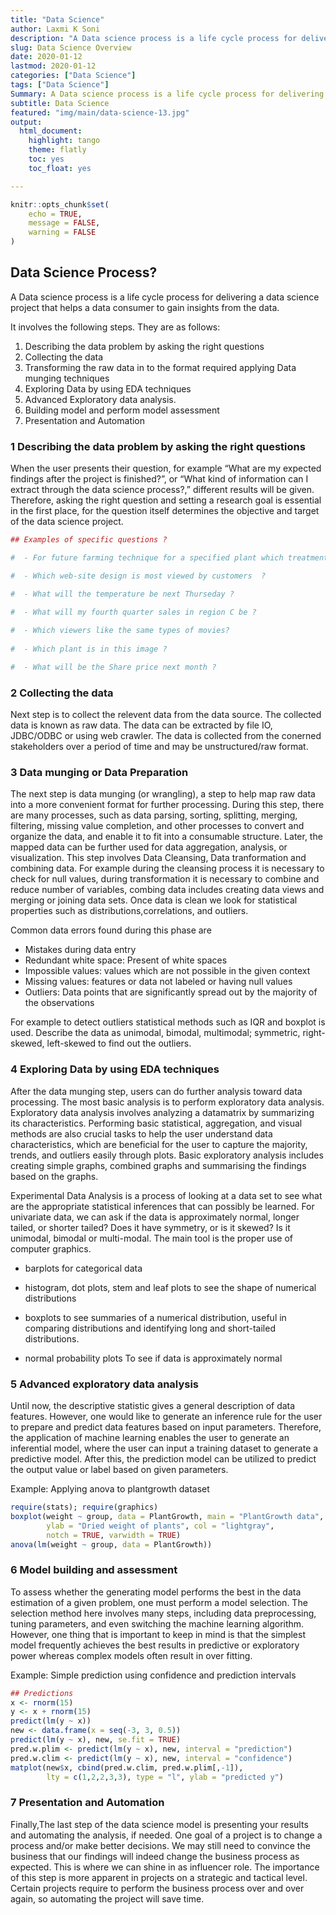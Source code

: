 ```yaml
---
title: "Data Science"
author: Laxmi K Soni 
description: "A Data science process is a life cycle process for delivering a data science project that helps a data consumer to gain insights from the data."
slug: Data Science Overview
date: 2020-01-12
lastmod: 2020-01-12
categories: ["Data Science"]
tags: ["Data Science"]
Summary: A Data science process is a life cycle process for delivering a data science project that helps a data consumer to gain insights from the data.
subtitle: Data Science
featured: "img/main/data-science-13.jpg"
output:
  html_document:
    highlight: tango
    theme: flatly
    toc: yes
    toc_float: yes

---
```





```r
knitr::opts_chunk$set(
	echo = TRUE,
	message = FALSE,
	warning = FALSE
)
```


##  Data Science Process? 

A Data science process is a life cycle process for delivering a data science project that helps a data consumer to gain insights from the data. 

It involves the following steps.  They are as follows:

1. Describing the data problem by asking the right questions
2. Collecting the data 
3. Transforming the raw data in to the format required applying Data munging techniques
4. Exploring Data by using EDA techniques
5. Advanced Exploratory data analysis.
6. Building model and perform model assessment
7. Presentation and Automation


### 1 Describing the data problem by asking the right questions 

When the user presents their question, for example "What are my expected findings after the project is finished?", or "What kind of information can I extract through the data science process?," different results will be given. Therefore, asking the right
question and setting a research goal is essential in the first place, for the question itself determines the objective and target of the data science project.


```r
## Examples of specific questions ?

#  - For future farming technique for a specified plant which treatment condition gives the largest plant yields on average

#  - Which web-site design is most viewed by customers  ?

#  - What will the temperature be next Thurseday ?

#  - What will my fourth quarter sales in region C be ?
  
#  - Which viewers like the same types of movies?
  
#  - Which plant is in this image ?

#  - What will be the Share price next month ?

```

### 2 Collecting the data 

Next step is to collect the relevent data from the data source. The collected data is known as raw data. The data can be extracted by file IO, JDBC/ODBC or using web crawler. The data is collected from the conerned stakeholders over a period of time and may be unstructured/raw format.


### 3 Data munging or Data Preparation

The next step is data munging (or wrangling), a step to help map raw data into a more convenient format for further processing. During this step, there are many processes, such as data parsing, sorting, splitting, merging, filtering, missing value completion, and other processes to convert and organize the data, and enable it to fit into a consumable structure. Later, the mapped data can be further used for data aggregation, analysis, or visualization. 
This step involves Data Cleansing, Data tranformation and combining data. For example during the cleansing process it is necessary to check for null values, during transformation it is necessary to combine and reduce number of variables, combing data includes creating data views and merging or joining data sets. Once data is clean we look for statistical properties such as distributions,correlations, and outliers.

Common data errors found during this phase are

- Mistakes during data entry
- Redundant white space: Present of white spaces 
- Impossible values: values which are not possible in the given context 
- Missing values: features or data not labeled or having null values
- Outliers: Data points that are significantly spread out by the majority of the observations

For example to detect outliers statistical methods such as IQR and boxplot is used. 
Describe the data as unimodal, bimodal, multimodal; symmetric, right-skewed, left-skewed to find out the outliers.


### 4 Exploring Data by using EDA techniques

After the data munging step, users can do further analysis toward data processing. The most basic analysis is to perform exploratory data analysis. Exploratory data analysis involves analyzing a datamatrix by summarizing its characteristics. Performing basic statistical, aggregation, and visual methods are also crucial tasks to help the user understand data characteristics, which are beneficial for the user to capture the majority, trends, and outliers easily through plots. Basic exploratory analysis includes creating simple graphs, combined graphs and summarising the findings based on the graphs.

Experimental Data Analysis is a process of looking at a data set to see what are the appropriate statistical inferences that can possibly be learned. For univariate data, we can ask if the data is approximately normal, longer tailed, or shorter tailed? Does it have symmetry, or is it skewed? Is it unimodal, bimodal or multi-modal. The main tool is the proper use of computer graphics.


- barplots for categorical data

- histogram, dot plots, stem and leaf plots to see the shape of numerical distributions

- boxplots to see summaries of a numerical distribution, useful in comparing distributions and identifying long and short-tailed distributions.

- normal probability plots To see if data is approximately normal


### 5 Advanced exploratory data analysis 

Until now, the descriptive statistic gives a general description of data features. However, one would like to generate an inference rule for the user to prepare and predict data features based on input parameters. Therefore, the application of machine learning enables the user to generate an inferential model, where the user can input a training dataset to generate a predictive model. After this, the prediction model can be utilized to predict the output value or label based on given parameters.

Example: Applying anova to  plantgrowth dataset

```r
require(stats); require(graphics)
boxplot(weight ~ group, data = PlantGrowth, main = "PlantGrowth data",
        ylab = "Dried weight of plants", col = "lightgray",
        notch = TRUE, varwidth = TRUE)
anova(lm(weight ~ group, data = PlantGrowth))
```

### 6 Model building and assessment 

To assess whether the generating model performs the best in the data estimation of a given problem, one must perform a model selection. The selection method here involves many steps, including data preprocessing, tuning parameters, and even switching the machine learning algorithm. However, one thing that is important to keep in mind is that the simplest model frequently achieves the best results in predictive or exploratory power whereas complex models often result in over fitting. 


Example: Simple prediction using confidence and prediction intervals

```r
## Predictions
x <- rnorm(15)
y <- x + rnorm(15)
predict(lm(y ~ x))
new <- data.frame(x = seq(-3, 3, 0.5))
predict(lm(y ~ x), new, se.fit = TRUE)
pred.w.plim <- predict(lm(y ~ x), new, interval = "prediction")
pred.w.clim <- predict(lm(y ~ x), new, interval = "confidence")
matplot(new$x, cbind(pred.w.clim, pred.w.plim[,-1]),
        lty = c(1,2,2,3,3), type = "l", ylab = "predicted y")

``` 

### 7 Presentation and Automation

Finally,The last step of the data science model is presenting your results and automating the analysis, if needed. One goal of a project is to change a process and/or make better decisions. We may still need to convince the business that our findings will indeed change the business process as expected. This is where we can shine in as influencer role. The importance of this step is more apparent in
projects on a strategic and tactical level. Certain projects require to perform the business process over and over again, so automating the project will save time.

